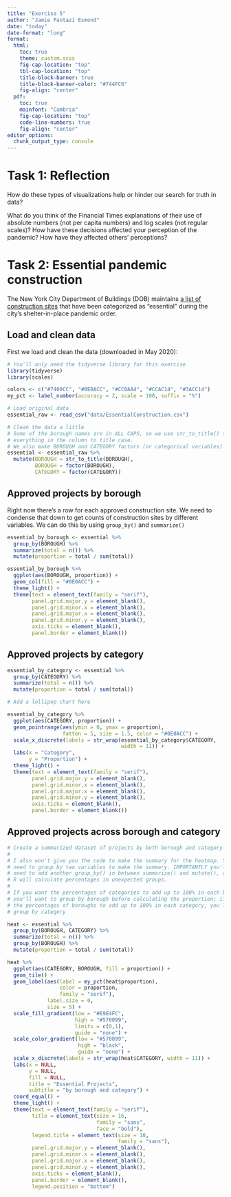 ```yaml
---
title: "Exercise 5"
author: "Jamie Pantazi Esmond"
date: "today"
date-format: "long"
format: 
  html: 
    toc: true
    theme: custom.scss
    fig-cap-location: "top"
    tbl-cap-location: "top"
    title-block-banner: true
    title-block-banner-color: "#744FC6"
    fig-align: "center"
  pdf: 
    toc: true
    mainfont: "Cambria"
    fig-cap-location: "top"
    code-line-numbers: true
    fig-align: "center"
editor_options: 
  chunk_output_type: console
---
```


\newpage

# Task 1: Reflection

How do these types of visualizations help or hinder our search for truth in data?

What do you think of the Financial Times explanations of their use of absolute numbers (not per capita numbers) and log scales (not regular scales)? How have these decisions affected your perception of the pandemic? How have they affected others' perceptions?

\newpage

# Task 2: Essential pandemic construction

The New York City Department of Buildings (DOB) maintains [a list of construction sites](https://www1.nyc.gov/assets/buildings/html/essential-active-construction.html) that have been categorized as "essential" during the city's shelter-in-place pandemic order.

## Load and clean data

First we load and clean the data (downloaded in May 2020):

```r
# You'll only need the tidyverse library for this exercise
library(tidyverse)
library(scales)

colors <- c("#7400CC", "#0E0ACC", "#CC0AA4", "#CCAC14", "#3ACC14")
my_pct <- label_number(accuracy = 2, scale = 100, suffix = "%")

# Load original data
essential_raw <- read_csv("data/EssentialConstruction.csv")

# Clean the data a little
# Some of the borough names are in ALL CAPS, so we use str_to_title() to convert
# everything in the column to title case.
# We also make BOROUGH and CATEGORY factors (or categorical variables)
essential <- essential_raw %>% 
  mutate(BOROUGH = str_to_title(BOROUGH),
         BOROUGH = factor(BOROUGH),
         CATEGORY = factor(CATEGORY))
```

## Approved projects by borough

Right now there's a row for each approved construction site. We need to condense that down to get counts of construction sites by different variables. We can do this by using `group_by()` and `summarize()`

```r

essential_by_borough <- essential %>% 
  group_by(BOROUGH) %>% 
  summarize(total = n()) %>% 
  mutate(proportion = total / sum(total))

```

```r

essential_by_borough %>% 
  ggplot(aes(BOROUGH, proportion)) +
  geom_col(fill = "#0E0ACC") +
  theme_light() +  
  theme(text = element_text(family = "serif"),
        panel.grid.major.y = element_blank(),
        panel.grid.minor.x = element_blank(),
        panel.grid.major.x = element_blank(),
        panel.grid.minor.y = element_blank(),
        axis.ticks = element_blank(),
        panel.border = element_blank())

```

## Approved projects by category

```r

essential_by_category <- essential %>% 
  group_by(CATEGORY) %>% 
  summarize(total = n()) %>% 
  mutate(proportion = total / sum(total))

```

```r
# Add a lollipop chart here

essential_by_category %>% 
  ggplot(aes(CATEGORY, proportion)) +
  geom_pointrange(aes(ymin = 0, ymax = proportion),
                  fatten = 5, size = 1.5, color = "#0E0ACC") +
  scale_x_discrete(labels = str_wrap(essential_by_category$CATEGORY, 
                                     width = 11)) +
  labs(x = "Category",
       y = "Proportion") +
  theme_light() +  
  theme(text = element_text(family = "serif"),
        panel.grid.major.y = element_blank(),
        panel.grid.minor.x = element_blank(),
        panel.grid.major.x = element_blank(),
        panel.grid.minor.y = element_blank(),
        axis.ticks = element_blank(),
        panel.border = element_blank())

```

## Approved projects across borough and category

```r
# Create a summarized dataset of projects by both borough and category
#
# I also won't give you the code to make the summary for the heatmap. You'll
# need to group by two variables to make the summary. IMPORTANTLY you'll also
# need to add another group_by() in between summarize() and mutate(), otherwise,
# R will calculate percentages in unexpected groups. 
#
# If you want the percentages of categories to add up to 100% in each borough,
# you'll want to group by borough before calculating the proportion; if you want
# the percentages of boroughs to add up to 100% in each category, you'll want to
# group by category

heat <- essential %>% 
  group_by(BOROUGH, CATEGORY) %>% 
  summarize(total = n()) %>% 
  group_by(BOROUGH) %>% 
  mutate(proportion = total / sum(total))

```

```r

heat %>% 
  ggplot(aes(CATEGORY, BOROUGH, fill = proportion)) +
  geom_tile() +
  geom_label(aes(label = my_pct(heat$proportion), 
                 color = proportion, 
                 family = "serif"),
             label.size = 0,
             size = 5) +
  scale_fill_gradient(low = "#E9E4FC", 
                      high = "#570099", 
                      limits = c(0,1), 
                      guide = "none") +
  scale_color_gradient(low = "#570099", 
                       high = "black", 
                       guide = "none") +
  scale_x_discrete(labels = str_wrap(heat$CATEGORY, width = 11)) +
  labs(x = NULL,
       y = NULL,
       fill = NULL,
       title = "Essential Projects",
       subtitle = "by borough and category") +
  coord_equal() +
  theme_light() +  
  theme(text = element_text(family = "serif"),
        title = element_text(size = 16, 
                             family = "sans", 
                             face = "bold"),
        legend.title = element_text(size = 10, 
                                    family = "sans"),
        panel.grid.major.y = element_blank(),
        panel.grid.minor.x = element_blank(),
        panel.grid.major.x = element_blank(),
        panel.grid.minor.y = element_blank(),
        axis.ticks = element_blank(),
        panel.border = element_blank(),
        legend.position = "bottom")

```
